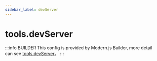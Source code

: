 ```yaml
---
sidebar_label: devServer
---
```


# tools.devServer

:::info BUILDER
This config is provided by Modern.js Builder, more detail can see [tools.devServer](https://modernjs.dev/builder/en/api/config-tools.html#tools-devserver)。
:::


<Main />

